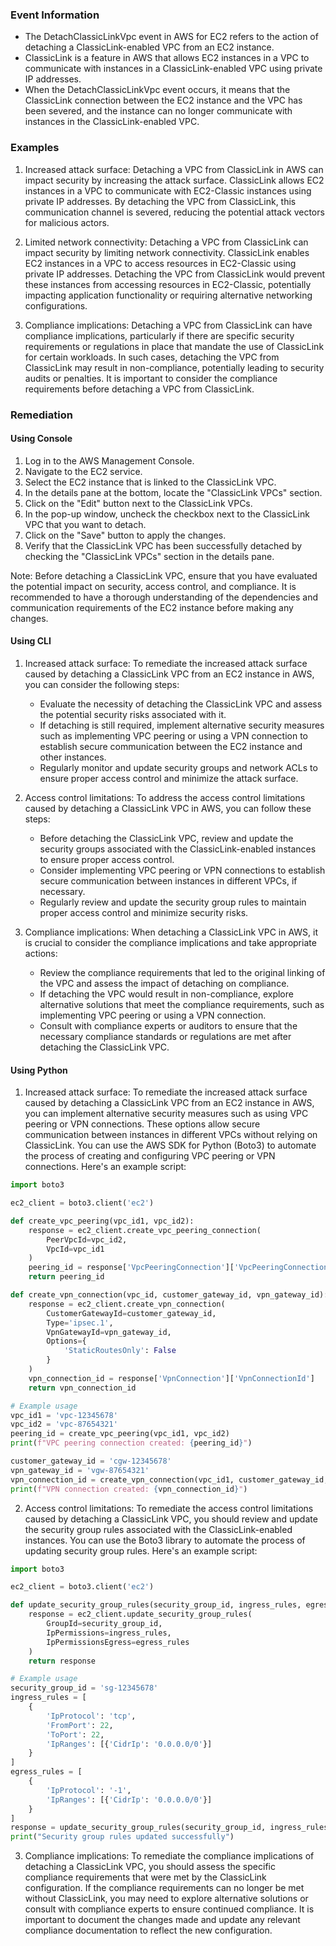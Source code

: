 
### Event Information

- The DetachClassicLinkVpc event in AWS for EC2 refers to the action of detaching a ClassicLink-enabled VPC from an EC2 instance.
- ClassicLink is a feature in AWS that allows EC2 instances in a VPC to communicate with instances in a ClassicLink-enabled VPC using private IP addresses.
- When the DetachClassicLinkVpc event occurs, it means that the ClassicLink connection between the EC2 instance and the VPC has been severed, and the instance can no longer communicate with instances in the ClassicLink-enabled VPC.


### Examples

1. Increased attack surface: Detaching a VPC from ClassicLink in AWS can impact security by increasing the attack surface. ClassicLink allows EC2 instances in a VPC to communicate with EC2-Classic instances using private IP addresses. By detaching the VPC from ClassicLink, this communication channel is severed, reducing the potential attack vectors for malicious actors.

2. Limited network connectivity: Detaching a VPC from ClassicLink can impact security by limiting network connectivity. ClassicLink enables EC2 instances in a VPC to access resources in EC2-Classic using private IP addresses. Detaching the VPC from ClassicLink would prevent these instances from accessing resources in EC2-Classic, potentially impacting application functionality or requiring alternative networking configurations.

3. Compliance implications: Detaching a VPC from ClassicLink can have compliance implications, particularly if there are specific security requirements or regulations in place that mandate the use of ClassicLink for certain workloads. In such cases, detaching the VPC from ClassicLink may result in non-compliance, potentially leading to security audits or penalties. It is important to consider the compliance requirements before detaching a VPC from ClassicLink.

### Remediation

#### Using Console

1. Log in to the AWS Management Console.
2. Navigate to the EC2 service.
3. Select the EC2 instance that is linked to the ClassicLink VPC.
4. In the details pane at the bottom, locate the "ClassicLink VPCs" section.
5. Click on the "Edit" button next to the ClassicLink VPCs.
6. In the pop-up window, uncheck the checkbox next to the ClassicLink VPC that you want to detach.
7. Click on the "Save" button to apply the changes.
8. Verify that the ClassicLink VPC has been successfully detached by checking the "ClassicLink VPCs" section in the details pane.

Note: Before detaching a ClassicLink VPC, ensure that you have evaluated the potential impact on security, access control, and compliance. It is recommended to have a thorough understanding of the dependencies and communication requirements of the EC2 instance before making any changes.

#### Using CLI

1. Increased attack surface: To remediate the increased attack surface caused by detaching a ClassicLink VPC from an EC2 instance in AWS, you can consider the following steps:
   - Evaluate the necessity of detaching the ClassicLink VPC and assess the potential security risks associated with it.
   - If detaching is still required, implement alternative security measures such as implementing VPC peering or using a VPN connection to establish secure communication between the EC2 instance and other instances.
   - Regularly monitor and update security groups and network ACLs to ensure proper access control and minimize the attack surface.

2. Access control limitations: To address the access control limitations caused by detaching a ClassicLink VPC in AWS, you can follow these steps:
   - Before detaching the ClassicLink VPC, review and update the security groups associated with the ClassicLink-enabled instances to ensure proper access control.
   - Consider implementing VPC peering or VPN connections to establish secure communication between instances in different VPCs, if necessary.
   - Regularly review and update the security group rules to maintain proper access control and minimize security risks.

3. Compliance implications: When detaching a ClassicLink VPC in AWS, it is crucial to consider the compliance implications and take appropriate actions:
   - Review the compliance requirements that led to the original linking of the VPC and assess the impact of detaching on compliance.
   - If detaching the VPC would result in non-compliance, explore alternative solutions that meet the compliance requirements, such as implementing VPC peering or using a VPN connection.
   - Consult with compliance experts or auditors to ensure that the necessary compliance standards or regulations are met after detaching the ClassicLink VPC.

#### Using Python

1. Increased attack surface: To remediate the increased attack surface caused by detaching a ClassicLink VPC from an EC2 instance in AWS, you can implement alternative security measures such as using VPC peering or VPN connections. These options allow secure communication between instances in different VPCs without relying on ClassicLink. You can use the AWS SDK for Python (Boto3) to automate the process of creating and configuring VPC peering or VPN connections. Here's an example script:

```python
import boto3

ec2_client = boto3.client('ec2')

def create_vpc_peering(vpc_id1, vpc_id2):
    response = ec2_client.create_vpc_peering_connection(
        PeerVpcId=vpc_id2,
        VpcId=vpc_id1
    )
    peering_id = response['VpcPeeringConnection']['VpcPeeringConnectionId']
    return peering_id

def create_vpn_connection(vpc_id, customer_gateway_id, vpn_gateway_id):
    response = ec2_client.create_vpn_connection(
        CustomerGatewayId=customer_gateway_id,
        Type='ipsec.1',
        VpnGatewayId=vpn_gateway_id,
        Options={
            'StaticRoutesOnly': False
        }
    )
    vpn_connection_id = response['VpnConnection']['VpnConnectionId']
    return vpn_connection_id

# Example usage
vpc_id1 = 'vpc-12345678'
vpc_id2 = 'vpc-87654321'
peering_id = create_vpc_peering(vpc_id1, vpc_id2)
print(f"VPC peering connection created: {peering_id}")

customer_gateway_id = 'cgw-12345678'
vpn_gateway_id = 'vgw-87654321'
vpn_connection_id = create_vpn_connection(vpc_id1, customer_gateway_id, vpn_gateway_id)
print(f"VPN connection created: {vpn_connection_id}")
```

2. Access control limitations: To remediate the access control limitations caused by detaching a ClassicLink VPC, you should review and update the security group rules associated with the ClassicLink-enabled instances. You can use the Boto3 library to automate the process of updating security group rules. Here's an example script:

```python
import boto3

ec2_client = boto3.client('ec2')

def update_security_group_rules(security_group_id, ingress_rules, egress_rules):
    response = ec2_client.update_security_group_rules(
        GroupId=security_group_id,
        IpPermissions=ingress_rules,
        IpPermissionsEgress=egress_rules
    )
    return response

# Example usage
security_group_id = 'sg-12345678'
ingress_rules = [
    {
        'IpProtocol': 'tcp',
        'FromPort': 22,
        'ToPort': 22,
        'IpRanges': [{'CidrIp': '0.0.0.0/0'}]
    }
]
egress_rules = [
    {
        'IpProtocol': '-1',
        'IpRanges': [{'CidrIp': '0.0.0.0/0'}]
    }
]
response = update_security_group_rules(security_group_id, ingress_rules, egress_rules)
print("Security group rules updated successfully")
```

3. Compliance implications: To remediate the compliance implications of detaching a ClassicLink VPC, you should assess the specific compliance requirements that were met by the ClassicLink configuration. If the compliance requirements can no longer be met without ClassicLink, you may need to explore alternative solutions or consult with compliance experts to ensure continued compliance. It is important to document the changes made and update any relevant compliance documentation to reflect the new configuration.

